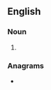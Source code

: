 ==English==

===Noun===
{{head|en|noun plural form}}

# {{plural of|grantee|lang=en}}

===Anagrams===
* {{anagrams|en|Sergeant|angerest|enragest|estrange|greatens|negaters|reagents|rentages|reägents|segreant|sergeant|sternage}}